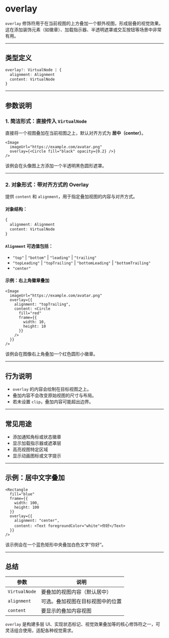 # overlay 

`overlay` 修饰符用于在当前视图的上方叠加一个额外视图，形成层叠的视觉效果。这在添加装饰元素（如徽章）、加载指示器、半透明遮罩或交互按钮等场景中非常有用。

---

## 类型定义

```ts
overlay?: VirtualNode | {
  alignment: Alignment
  content: VirtualNode
}
```

---

## 参数说明

### 1. 简洁形式：直接传入 `VirtualNode`

直接将一个视图叠加在当前视图之上，默认对齐方式为 **居中（center）**。

```tsx
<Image
  imageUrl="https://example.com/avatar.png"
  overlay={<Circle fill="black" opacity={0.2} />}
/>
```

该例会在头像图上方添加一个半透明黑色圆形遮罩。

---

### 2. 对象形式：带对齐方式的 Overlay

提供 `content` 和 `alignment`，用于指定叠加视图的内容与对齐方式。

#### 对象结构：

```ts
{
  alignment: Alignment
  content: VirtualNode
}
```

#### `Alignment` 可选值包括：

* `"top"` | `"bottom"` | `"leading"` | `"trailing"`
* `"topLeading"` | `"topTrailing"` | `"bottomLeading"` | `"bottomTrailing"`
* `"center"`

#### 示例：右上角徽章叠加

```tsx
<Image
  imageUrl="https://example.com/avatar.png"
  overlay={{
    alignment: "topTrailing",
    content: <Circle
      fill="red"
      frame={{
        width: 10,
        height: 10
      }}
    />
  }}
/>
```

该例会在图像右上角叠加一个红色圆形小徽章。

---

## 行为说明

* `overlay` 的内容会绘制在目标视图之上。
* 叠加内容不会改变原始视图的尺寸与布局。
* 若未设置 `clip`，叠加内容可能超出边界。

---

## 常见用途

* 添加通知角标或状态徽章
* 显示加载指示器或遮罩层
* 高亮视图特定区域
* 显示动画图标或文字提示

---

## 示例：居中文字叠加

```tsx
<Rectangle
  fill="blue"
  frame={{
    width: 100,
    height: 100
  }}
  overlay={{
    alignment: "center",
    content: <Text foregroundColor="white">你好</Text>
  }}
/>
```

该示例会在一个蓝色矩形中央叠加白色文字“你好”。

---

## 总结

| 参数            | 说明               |
| ------------- | ---------------- |
| `VirtualNode` | 要叠加的视图内容（默认居中）   |
| `alignment`   | 可选。叠加视图在目标视图中的位置 |
| `content`     | 要显示的叠加内容视图       |

`overlay` 是构建多层 UI、实现状态标记、视觉效果叠加等的核心修饰符之一，可灵活组合使用，适配各种视觉需求。

